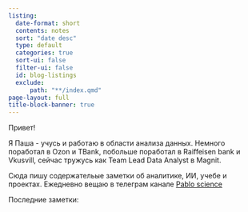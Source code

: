 ```yaml
---
listing:
  date-format: short
  contents: notes
  sort: "date desc"
  type: default
  categories: true
  sort-ui: false
  filter-ui: false
  id: blog-listings
  exclude:
      path: "**/index.qmd"
page-layout: full
title-block-banner: true
---
```


Привет!

Я Паша - учусь и работаю в области анализа данных. Немного поработал в Ozon и TBank, побольше поработал в Raiffeisen bank и Vkusvill, сейчас тружусь как Team Lead Data Analyst в Magnit. 

Сюда пишу содержательые заметки об аналитике, ИИ, учебе и проектах. 
Ежедневно вещаю в телеграм канале [Pablo science](https://t.me/PavelBaboshkin_channel)

Последние заметки: 

::: {#blog-listings}
:::